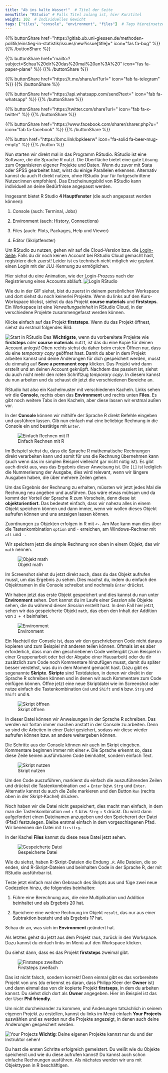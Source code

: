 ```yaml
---
title: "Ab ins kalte Wasser!"  # Titel der Seite
menuTitle: "RStudio" # Falls Titel zulang ist, hier Kurztitel
weight: 102  # Individuelles Gewicht 
tags: ["tiles", "console", "environment", "files"]  # Tags hiereinsetzen; Kurzwort, was auf der Seite passsiert
---
```


{{% buttonShare href=\"https\:\/\/gitlab.ub.uni-giessen.de\/methoden-politik\/einstieg-in-statistik\/issues\/new?issue[title]=\" icon=\"fas fa-bug\" %}} {{% /buttonShare %}} 

{{% buttonShare href=\"mailto\:?subject=Schau\%20dir\%20das\%20mal\%20an\%3A\%20\" icon=\"fas fa-paper-plane\" %}} {{% /buttonShare %}}

{{% buttonShare href=\"https\:\/\/t.me\/share\/url?url=\" icon=\"fab fa-telegram\" %}} {{% /buttonShare %}}

{{% buttonShare href=\"https\:\/\/api.whatsapp.com\/send?text=\" icon=\"fab fa-whatsapp\" %}} {{% /buttonShare %}}

{{% buttonShare href=\"https\:\/\/twitter.com\/share?url=\" icon=\"fab fa-x-twitter\" %}} {{% /buttonShare %}}

{{% buttonShare href=\"https\:\/\/www.facebook.com\/sharer\/sharer.php?u=\" icon=\"fab fa-facebook\" %}} {{% /buttonShare %}}

{{% button href=\"https\:\/\/bmc.link\/bpkleerw\" icon=\"fa-solid fa-beer-mug-empty\" %}} {{% /button %}}

Nun starten wir direkt mal in das Programm RStudio. RStudio ist eine Software, die die Sprache R nutzt. Die Oberfläche bietet eine gute Lösung zum Organisieren eigener Projekte und Daten. Wenn du zuvor mit Stata oder SPSS gearbeitet hast, wirst du einige Parallelen erkennen. Alternativ kannst du auch R direkt nutzen, ohne RStudio (nur für fortgeschrittene Nutzer:innen empfohlen). Das Erscheinungsbild von RStudio kann individuell an deine Bedürfnisse angepasst werden. 

Insgesamt bietet R Studio **4 Hauptfenster** (die auch angepasst werden können):

1. Console (auch: Terminal, Jobs)

1. Environment (auch: History, Connections)

1. Files (auch: Plots, Packages, Help und Viewer)

1. Editor (Skriptfenster)

Um RStudio zu nutzen, gehen wir auf die Cloud-Version bzw. die [Login-Seite](https://login.rstudio.cloud). Falls du dir noch keinen Account bei RStudio Cloud gemacht hast, registriere dich zuerst! Leider ist es technisch nicht möglich wie geplant einen Login mit der JLU-Kennung zu ermöglichen. 

Hier siehst du eine Animation, wie der Login-Prozess nach der Registrierung eines Accounts abläuft. 
![Login RStudio](../img/login.gif)

Wie du in der GIF siehst, bist du zuerst in deinem persönlichen Workspace und dort siehst du noch keinerlei Projekte. Wenn du links auf den Kurs-Workspace klickst, siehst du das Projekt **course materials** und **firststeps**. Ein Workspace ist eine *Verwaltungseinheit* in RStudio Cloud, in der verschiedene Projekte zusammengefasst werden können. 

Klicke einfach auf das Projekt **firststeps**. Wenn du das Projekt öffnest, siehst du erstmal folgendes Bild:

![Start in RStudio](../img/rstudio.png)
Das **Wichtigste**, wenn du vorbereitete Projekte wie **firststeps** oder **course materials** nutzt, ist das du eine Kopie für deinen Account anlegst! Oben rechts siehst du daher beim ersten Öffnen nur, dass du eine *temporary copy* geöffnet hast. Damit du aber in dem Projekt arbeiten kannst und deine Änderungen für dich gespeichert werden, musst du einmalig auf **Save a permanent copy** klicken. Das Projekt wird dann erstellt und an deinen Account geknüpft. Nachdem das passiert ist, siehst du auch nicht mehr den roten Schriftzug *temporary copy*. In diesem kannst du nun arbeiten und du schaust dir jetzt die verschiedenen Bereiche an. 

RStudio hat also ein Kachelmuster mit verschiedenen Kacheln. Links sehen wir die **Console**, rechts oben das **Environment** und rechts unten **Files**. Es gibt noch weitere Tabs in den Kacheln, aber diese lassen wir erstmal außen vor. 

In der **Console** können wir mithilfe der Sprache R direkt Befehle eingeben und ausführen lassen. Gib nun einfach mal eine beliebige Rechnung in die Console ein und bestätige mit `Enter`. 

![Einfach Rechnen mit R](../img/rstudio2.png)

Im Beispiel siehst du, dass die Sprache R mathematische Rechnungen direkt verarbeiten kann und somit für uns die Rechnung übernehmen kann (auch wenn das im simplen Beispiel vielleicht gar nicht nötig ist). Es gibt auch direkt aus, was das Ergebnis dieser Anweisung ist. Die `[1]` ist lediglich die Nummerierung der Ausgabe, dies wird relevant, wenn wir längere Ausgaben haben, die über mehrere Zeilen gehen. 

Um das Ergebnis der Rechnung zu erhalten, müssten wir jetzt jedes Mal die Rechnung neu angeben und ausführen. Das wäre etwas mühsam und da kommt der Vorteil der Sprache R zum Vorschein, denn diese ist **objektorientiert**. Das bedeutet einfach, dass wir nahezu alles in einem Objekt speichern können und dann immer, wenn wir wollen dieses Objekt aufrufen können und uns anzeigen lassen können. 

Zuordnungen zu Objekten erfolgen in R mit `<-`. Am Mac kann man dies über die Tastenkombination `option` und `-` erreichen, am Windows-Rechner mit `alt` und `-`.

Wir speichern jetzt die simple Rechnung von oben in einem Objekt, das wir `math` nennen. 

![Objekt math](../img/rstudio3.png)

Im Screenshot siehst du jetzt direkt auch, dass du das Objekt aufrufen musst, um das Ergebnis zu sehen. Dies machst du, indem du einfach den Objektnamen in die Console schreibst und nochmals `Enter` drückst. 

Wir haben jetzt das erste Objekt gespeichert und dies kannst du nun unter **Environment** sehen. Dort kannst du im Laufe einer *Session* alle Objekte sehen, die du während dieser *Session* erstellt hast. In dem Fall hier jetzt, sehen wir das gespeicherte Objekt `math`, das eben den Inhalt der Addition von `3 + 4` beinhaltet. 

![Environment](../img/rstudio4.png)

Ein Nachteil der Console ist, dass wir den geschriebenen Code nicht daraus kopieren und zum Beispiel mit anderen teilen können. Oftmals ist es aber erforderlich, dass man den geschriebenen Code weitergibt (zum Beispiel in einer Gruppenarbeit oder bei der Abgabe einer Hausarbeit) oder du dir zusätzlich zum Code noch Kommentare hinzufügen musst, damit du später besser verstehst, was du in dem Moment gemacht hast. Dazu gibt es sogenannte **Skripte**. **Skripte** sind Textdateien, in denen wir direkt in der Sprache R schreiben können und in denen wir auch Kommentare zum Code einfügen können. Öffne jetzt eine neue Skriptdatei wie im Screenshot oder nutze einfach die Tastenkombination `Cmd` und `Shift` und `N` bzw. `Strg` und `Shift` und `N`.

![Skript öffnen](../img/rstudio5.png)

In dieser Datei können wir Anweisungen in der Sprache R schreiben. Das werden wir fortan immer machen anstatt in der Console zu arbeiten. Denn so sind die Arbeiten in einer Datei gesichert, sodass wir diese wieder aufrufen können bzw. an andere weitergeben können. 

Die Schritte aus der Console können wir auch im Skript eingeben. Kommentare beginnen immer mit einer `#`. Die Sprache erkennt so, dass diese Zeile keinen ausführbaren Code beinhaltet, sondern einfach Text. 

![Skript nutzen](../img/rstudio6.png)

Um den Code auszuführen, markierst du einfach die auszuführenden Zeilen und drückst die Tastenkombination `cmd` + `Enter` bzw. `Strg` und `Enter`. Alternativ kannst du auch die Zeile markieren und den Button `Run` (rechts oben in der Skript-Kachel) drücken. 

Noch haben wir die Datei nicht gespeichert, dies macht man einfach, in dem man die Tastenkombination `cmd` + `S` bzw. `Strg` + `S` drückt. Du wirst dann aufgefordert einen Dateinamen anzugeben und den Speicherort der Datei (Pfad) festzulegen. Bleibe erstmal einfach in dem vorgeschlagenen Pfad. Wir benennen die Datei mit `firsttry`.

In der Kachel **Files** kannst du diese neue Datei jetzt sehen.

![Gespeicherte Datei](../img/rstudio7.png)

Wie du siehst, haben R-Skript-Dateien die Endung `.R`. Alle Dateien, die so enden, sind R-Skript-Dateien und beinhalten Code in der Sprache R, der mit RStudio ausführbar ist. 

Teste jetzt einfach mal den Gebrauch des Skripts aus und füge zwei neue Codezeilen hinzu, die folgendes beinhalten:

1. Führe eine Berechnung aus, die eine Multiplikation und Addition beinhaltet und als Ergebnis 20 hat.

2. Speichere eine weitere Rechnung im Objekt `result`, das nur aus einer Subtraktion besteht und als Ergebnis 17 hat. 

Schau dir an, was sich im **Environment** geändert hat. 

Als letztes gehst du jetzt aus dem Projekt raus, zurück in den Workspace. Dazu kannst du einfach links im Menü auf den Workspace klicken. 

Du siehst dann, dass es das Projekt **firststeps** zweimal gibt. 

![Firststeps zweifach](../img/rstudio8.png)

Das ist nicht falsch, sondern korrekt! Denn einmal gibt es das vorbereitete Projekt von uns (du erkennst es daran, dass Philipp Kleer der **Owner** ist) und dann einmal das von dir kopierte Projekt **firstseps**, in dem du arbeiten kannst. Du siehst dich dort als **Owner** angegeben. Hier im Beispiel ist das der User **Phil friendly**. 

Um nicht durcheinander zu kommen, und Änderungen tatsächlich in seinem eigenen Projekt zu erstellen, kannst du links im Menü einfach **Your Projects** auswählen und es werden nur die Projekte angezeigt, in denen auch deine Änderungen gespeichert werden. 

![Your Projects](../img/rstudio9.png)
**Wichtig**: Deine eigenen Projekte kannst nur du und der Instruktor sehen!

Du hast die ersten Schritte erfolgreich gemeistert. Du weißt wie du Objekte speicherst und wie du diese aufrufen kannst! Du kannst auch schon einfache Rechnungen ausführen. Als nächstes werden wir uns mit Objekttypen in R beschäftigen.